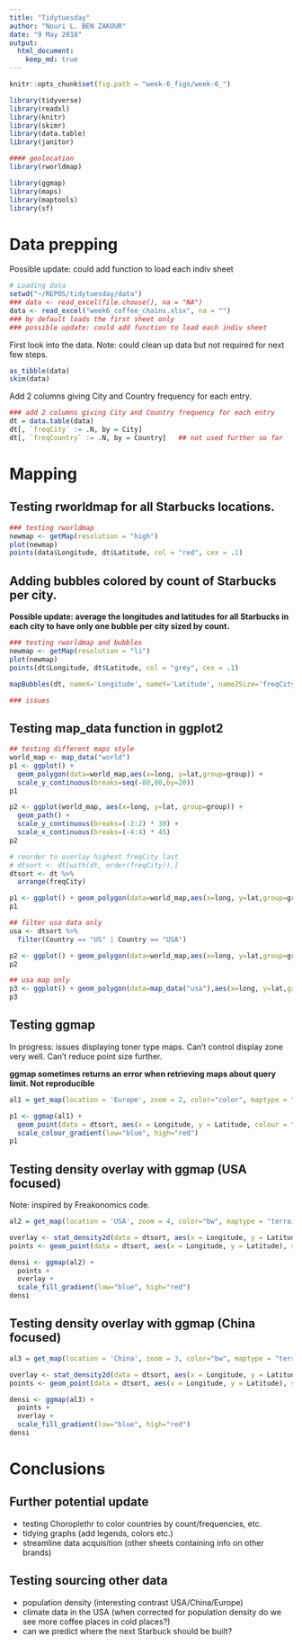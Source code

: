 ```yaml
---
title: "Tidytuesday"
author: "Nouri L. BEN ZAKOUR"
date: "9 May 2018"
output: 
  html_document:
    keep_md: true
---
```


```r
knitr::opts_chunk$set(fig.path = "week-6_figs/week-6_")
```

```r
library(tidyverse)
library(readxl)
library(knitr)
library(skimr)
library(data.table)
library(janitor)

#### geolocation
library(rworldmap)

library(ggmap)
library(maps)
library(maptools)
library(sf)

```
Data prepping
=============

Possible update: could add function to load each indiv sheet

```r

# Loading data
setwd("~/REPOS/tidytuesday/data")
### data <- read_excel(file.choose(), na = "NA")
data <- read_excel("week6_coffee_chains.xlsx", na = "")
### by default loads the first sheet only
### possible update: could add function to load each indiv sheet
```

First look into the data.
Note: could clean up data but not required for next few steps.

```r

as_tibble(data)
skim(data)
```

Add 2 columns giving City and Country frequency for each entry.

```r

### add 2 columns giving City and Country frequency for each entry
dt = data.table(data)
dt[, `freqCity` := .N, by = City]
dt[, `freqCountry` := .N, by = Country]   ## not used further so far
```


Mapping
=======

Testing rworldmap for all Starbucks locations.
---------------------------------------------

```r
### testing rworldmap
newmap <- getMap(resolution = "high")
plot(newmap)
points(data$Longitude, dt$Latitude, col = "red", cex = .1)
```

Adding bubbles colored by count of Starbucks per city. 
------------------------------------------------------

**Possible update: average the longitudes and latitudes for all Starbucks in each city to have only one bubble per city sized by count.**

```r
### testing rworldmap and bubbles
newmap <- getMap(resolution = "li")
plot(newmap)
points(dt$Longitude, dt$Latitude, col = "grey", cex = .1)

mapBubbles(dt, nameX='Longitude', nameY='Latitude', nameZSize='freqCity', nameZColour='freqCity', fill=FALSE, addLegend=FALSE, add=TRUE)

### issues
```

Testing map_data function in ggplot2
------------------------------------

```r
## testing different maps style
world_map <- map_data("world")
p1 <- ggplot() + 
  geom_polygon(data=world_map,aes(x=long, y=lat,group=group)) +
  scale_y_continuous(breaks=seq(-80,80,by=20))
p1

p2 <- ggplot(world_map, aes(x=long, y=lat, group=group)) +
  geom_path() +
  scale_y_continuous(breaks=(-2:2) * 30) +
  scale_x_continuous(breaks=(-4:4) * 45)
p2
```

```r

# reorder to overlay highest freqCity last
# dtsort <- dt[with(dt, order(freqCity)),]
dtsort <- dt %>% 
  arrange(freqCity)

p1 <- ggplot() + geom_polygon(data=world_map,aes(x=long, y=lat,group=group)) + scale_y_continuous(breaks=seq(-80,80,by=20)) + geom_point(data = dtsort, aes(x = Longitude, y = Latitude, colour = freqCity, alpha = 1/10)) + scale_colour_gradient(low="blue", high="red")
p1

## filter usa data only
usa <- dtsort %>%
  filter(Country == "US" | Country == "USA")

p2 <- ggplot() + geom_polygon(data=world_map,aes(x=long, y=lat,group=group)) + scale_y_continuous(breaks=seq(-80,80,by=20)) + geom_point(data = usa, aes(x = Longitude, y = Latitude, colour = freqCity, alpha = 1/10)) + scale_colour_gradient(low="blue", high="red")
p2

## usa map only
p3 <- ggplot() + geom_polygon(data=map_data("usa"),aes(x=long, y=lat,group=group)) + scale_y_continuous(breaks=seq(-80,80,by=20)) + geom_point(data = usa, aes(x = Longitude, y = Latitude, colour = freqCity, alpha = 1/10, shape = ".")) + scale_colour_gradient(low="blue", high="red")
p3
```


Testing ggmap
-------------

In progress: issues displaying toner type maps. Can't control display zone very well. Can't reduce point size further.

**ggmap sometimes returns an error when retrieving maps about query limit. Not reproducible**


```r
al1 = get_map(location = 'Europe', zoom = 2, color="color", maptype = "terrain")

p1 <- ggmap(al1) + 
  geom_point(data = dtsort, aes(x = Longitude, y = Latitude, colour = freqCity)) + 
  scale_colour_gradient(low="blue", high="red")
p1

```

Testing density overlay with ggmap (USA focused)
------------------------------------------------

Note: inspired by Freakonomics code.

```r
al2 = get_map(location = 'USA', zoom = 4, color="bw", maptype = "terrain")

overlay <- stat_density2d(data = dtsort, aes(x = Longitude, y = Latitude, fill = ..level.., alpha = ..level..), contour = T, geom = "polygon", alpha = 0.3)
points <- geom_point(data = dtsort, aes(x = Longitude, y = Latitude), size = 0.3) 

densi <- ggmap(al2) + 
  points +
  overlay + 
  scale_fill_gradient(low="blue", high="red")
densi
```

Testing density overlay with ggmap (China focused)
--------------------------------------------------

```r
al3 = get_map(location = 'China', zoom = 3, color="bw", maptype = "terrain")

overlay <- stat_density2d(data = dtsort, aes(x = Longitude, y = Latitude, fill = ..level.., alpha = ..level..), contour = T, geom = "polygon", alpha = 0.3)
points <- geom_point(data = dtsort, aes(x = Longitude, y = Latitude), size = 0.3) 

densi <- ggmap(al3) + 
  points +
  overlay + 
  scale_fill_gradient(low="blue", high="red")
densi
```

Conclusions
===========

Further potential update
------------------------

* testing Choroplethr to color countries by count/frequencies, etc.
* tidying graphs (add legends, colors etc.)
* streamline data acquisition (other sheets containing info on other brands)

Testing sourcing other data
---------------------------

* population density (interesting contrast USA/China/Europe)
* climate data in the USA (when corrected for population density do we see more coffee places in cold places?)
* can we predict where the next Starbuck should be built?








